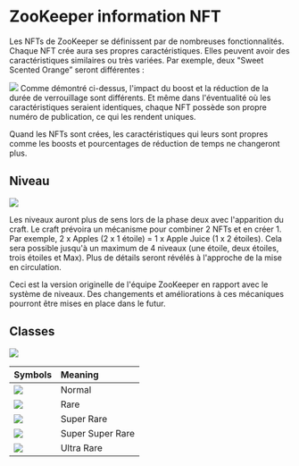 # ZooKeeper information NFT
Les NFTs de ZooKeeper se définissent par de nombreuses fonctionnalités. Chaque NFT crée aura ses propres caractéristiques. Elles peuvent avoir des caractéristiques similaires ou très variées. Par exemple, deux "Sweet Scented Orange” seront différentes :
 
![](/docs/image11.png)
Comme démontré ci-dessus, l'impact du boost et la réduction de la durée de verrouillage sont différents. Et même dans l'éventualité où les caractéristiques seraient identiques, chaque NFT possède son propre numéro de publication, ce qui les rendent uniques.

Quand les NFTs sont crées, les caractéristiques qui leurs sont propres comme les boosts et pourcentages de réduction de temps ne changeront plus.

## Niveau

![](/levels.png)

Les niveaux auront plus de sens lors de la phase deux avec l'apparition du craft. Le craft prévoira un mécanisme pour combiner 2 NFTs et en créer 1. Par exemple, 2 x Apples (2 x 1 étoile) = 1 x Apple Juice (1 x 2 étoiles). Cela sera possible jusqu'à un maximum de 4 niveaux (une étoile, deux étoiles, trois étoiles et Max). Plus de détails seront révélés à l'approche de la mise en circulation. 

Ceci est la version originelle de l'équipe ZooKeeper en rapport avec le système de niveaux. Des changements et améliorations à ces mécaniques pourront être mises en place dans le futur.


## Classes

![](/class.png)

<div style={{marginTop:20}}>

| Symbols        | Meaning | 
| :---          |    :----   | 
| ![](/level/N.png)        | Normal      | 
| ![](/level/R.png)     | Rare        |
| ![](/level/SR.png) | Super Rare            | 
| ![](/level/SSR.png) |  Super Super Rare           | 
| ![](/level/UR.png) |  Ultra Rare           | 




</div>

